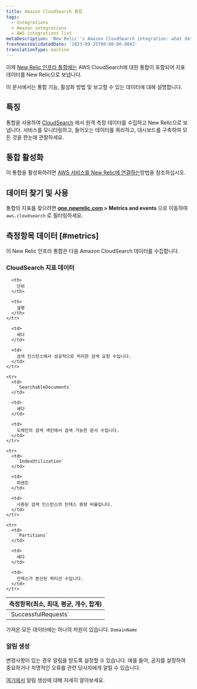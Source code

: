 ```yaml
---
title: Amazon CloudSearch 통합
tags:
  - Integrations
  - Amazon integrations
  - AWS integrations list
metaDescription: 'New Relic''s Amazon CloudSearch integration: what data it reports and how to enable it.'
freshnessValidatedDate: '2023-09-25T00:00:00.000Z'
translationType: machine
---
```


이제 [New Relic 인프라 통합에는](/docs/infrastructure/integrations-getting-started/getting-started/introduction-infrastructure-integrations) AWS CloudSearch에 대한 통합이 포함되어 지표 데이터를 New Relic으로 보냅니다.

이 문서에서는 통합 기능, 활성화 방법 및 보고할 수 있는 데이터에 대해 설명합니다.

## 특징

통합을 사용하여 [CloudSearch](https://aws.amazon.com/cloudsearch/) 에서 원격 측정 데이터를 수집하고 New Relic으로 보냅니다. 서비스를 모니터링하고, 들어오는 데이터를 쿼리하고, 대시보드를 구축하여 모든 것을 한눈에 관찰하세요.

## 통합 활성화

이 통합을 활성화하려면 [AWS 서비스를 New Relic에 연결하는](/docs/infrastructure/amazon-integrations/connect/aws-metric-stream-setup/)방법을 참조하십시오.

## 데이터 찾기 및 사용

통합의 지표를 찾으려면 <DNT>**[one.newrelic.com](https://one.newrelic.com/all-capabilities) > Metrics and events**</DNT> 으로 이동하여 `aws.cloudsearch` 로 필터링하세요.

## 측정항목 데이터 [#metrics]

이 New Relic 인프라 통합은 다음 Amazon CloudSearch 데이터를 수집합니다.

### CloudSearch 지표 데이터

<table>
  <thead>
    <tr>
      <th style={{ width: "220px" }}>
        측정항목(최소, 최대, 평균, 개수, 합계)
      </th>

      <th>
        단위
      </th>

      <th>
        설명
      </th>
    </tr>
  </thead>

  <tbody>
    <tr>
      <td>
        `SuccessfulRequests`
      </td>

      <td>
        세다
      </td>

      <td>
        검색 인스턴스에서 성공적으로 처리한 검색 요청 수입니다.
      </td>
    </tr>

    <tr>
      <td>
        `SearchableDocuments`
      </td>

      <td>
        세다
      </td>

      <td>
        도메인의 검색 색인에서 검색 가능한 문서 수입니다.
      </td>
    </tr>

    <tr>
      <td>
        `IndexUtilization`
      </td>

      <td>
        퍼센트
      </td>

      <td>
        사용된 검색 인스턴스의 인덱스 용량 비율입니다.
      </td>
    </tr>

    <tr>
      <td>
        `Partitions`
      </td>

      <td>
        세다
      </td>

      <td>
        인덱스가 분산된 파티션 수입니다.
      </td>
    </tr>
  </tbody>
</table>

가져온 모든 데이터에는 하나의 차원이 있습니다. `DomainName`

### 알림 생성

변경사항이 있는 경우 알림을 받도록 <InlinePopover type="alerts"/>설정할 수 있습니다. 예를 들어, 공지를 설정하여 중요하거나 치명적인 오류를 관련 당사자에게 알릴 수 있습니다.

[여기에서](/docs/alerts-applied-intelligence/new-relic-alerts/learn-alerts/introduction-alerts/) 알림 생성에 대해 자세히 알아보세요.
